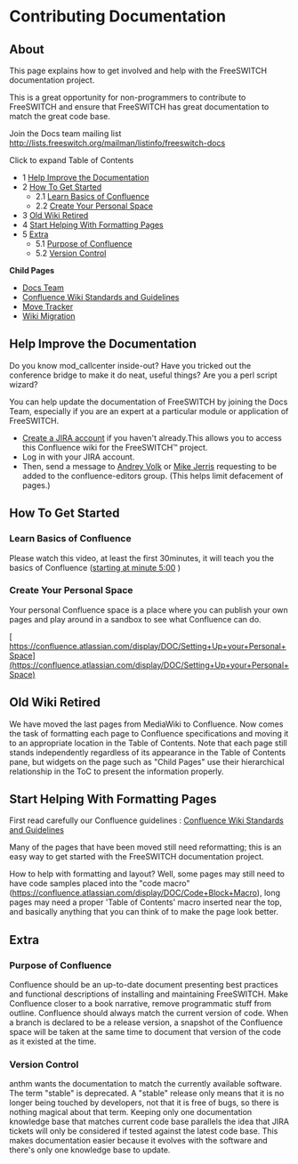 
# Contributing Documentation 

 

## About

This page explains how to get involved and help with the FreeSWITCH documentation project.

This is a great opportunity for non-programmers to contribute to FreeSWITCH and ensure that FreeSWITCH has great documentation to match the great code base.

Join the Docs team mailing list <http://lists.freeswitch.org/mailman/listinfo/freeswitch-docs>

  
Click to expand Table of Contents

* 1 [Help Improve the Documentation](#help-improve-the-documentation)
* 2 [How To Get Started](#how-to-get-started)  
   * 2.1 [Learn Basics of Confluence](#learn-basics-of-confluence)  
   * 2.2 [Create Your Personal Space](#create-your-personal-space)
* 3 [Old Wiki Retired](#old-wiki-retired)
* 4 [Start Helping With Formatting Pages](#start-helping-with-formatting-pages)
* 5 [Extra](#-freeswitch--contributing-documentation-)  
   * 5.1 [Purpose of Confluence](#purpose-of-confluence)  
   * 5.2 [Version Control](#version-control)

  
**Child Pages**

* [Docs Team](./Docs-Team_1966743.mdx#about)
* [Confluence Wiki Standards and Guidelines](./Confluence-Wiki-Standards-and-Guidelines_1049056.mdx)
* [Move Tracker](./Move-Tracker_3375535.mdx#about)
* [Wiki Migration](./Wiki-Migration_1049052.mdx#wiki-page-move-steps)

## Help Improve the Documentation

Do you know mod\_callcenter inside-out? Have you tricked out the conference bridge to make it do neat, useful things? Are you a perl script wizard?  

You can help update the documentation of FreeSWITCH by joining the Docs Team, especially if you are an expert at a particular module or application of FreeSWITCH.  

* [Create a JIRA account](https://freeswitch.org/jira/secure/Signup!default.jspa) if you haven't already.This allows you to access this Confluence wiki for the FreeSWITCH™ project.
* Log in with your JIRA account.
* Then, send a message to [Andrey Volk](https://freeswitch.org/confluence/display/~andywolk) or [Mike Jerris](https://freeswitch.org/confluence/display/~mikej) requesting to be added to the confluence-editors group. (This helps limit defacement of pages.)

## How To Get Started

### Learn Basics of Confluence

Please watch this video, at least the first 30minutes, it will teach you the basics of Confluence ([starting at minute 5:00](https://www.youtube.com/watch?v=uhWCMlcY%5FZw&t=5m0s) )

### Create Your Personal Space

Your personal Confluence space is a place where you can publish your own pages and play around in a sandbox to see what Confluence can do.

[ https://confluence.atlassian.com/display/DOC/Setting+Up+your+Personal+Space](https://confluence.atlassian.com/display/DOC/Setting+Up+your+Personal+Space)

## Old Wiki Retired

We have moved the last pages from MediaWiki to Confluence. Now comes the task of formatting each page to Confluence specifications and moving it to an appropriate location in the Table of Contents. Note that each page still stands independently regardless of its appearance in the Table of Contents pane, but widgets on the page such as "Child Pages" use their hierarchical relationship in the ToC to present the information properly.

## Start Helping With Formatting Pages

First read carefully our Confluence guidelines : [Confluence Wiki Standards and Guidelines](./Confluence-Wiki-Standards-and-Guidelines_1049056.mdx)

Many of the pages that have been moved still need reformatting; this is an easy way to get started with the FreeSWITCH documentation project.

How to help with formatting and layout? Well, some pages may still need to have code samples placed into the "code macro" (<https://confluence.atlassian.com/display/DOC/Code+Block+Macro>), long pages may need a proper 'Table of Contents' macro inserted near the top, and basically anything that you can think of to make the page look better.

## Extra

### Purpose of Confluence

Confluence should be an up-to-date document presenting best practices and functional descriptions of installing and maintaining FreeSWITCH. Make Confluence closer to a book narrative, remove programmatic stuff from outline. Confluence should always match the current version of code. When a branch is declared to be a release version, a snapshot of the Confluence space will be taken at the same time to document that version of the code as it existed at the time.

### Version Control

anthm wants the documentation to match the currently available software. The term "stable" is deprecated. A "stable" release only means that it is no longer being touched by developers, not that it is free of bugs, so there is nothing magical about that term. Keeping only one documentation knowledge base that matches current code base parallels the idea that JIRA tickets will only be considered if tested against the latest code base. This makes documentation easier because it evolves with the software and there's only one knowledge base to update.

  

